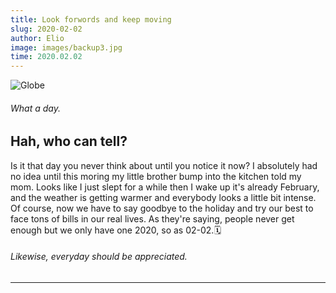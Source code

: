 ```yaml
---
title: Look forwords and keep moving
slug: 2020-02-02
author: Elio
image: images/backup3.jpg
time: 2020.02.02
---
```


![Globe](images/backup3.jpg)

###### What a day.

## Hah, who can tell?

Is it that day you never think about until you notice it now? I absolutely had no idea until this moring my little brother bump into the kitchen told my mom.
Looks like I just slept for a while then I wake up it's already February, and the weather is getting warmer and everybody looks a little bit intense.
Of course, now we have to say goodbye to the holiday and try our best to face tons of bills in our real lives. As they're saying, people never get enough but we only have one 2020, so as 02-02.🗓

###### Likewise, everyday should be appreciated.

---

